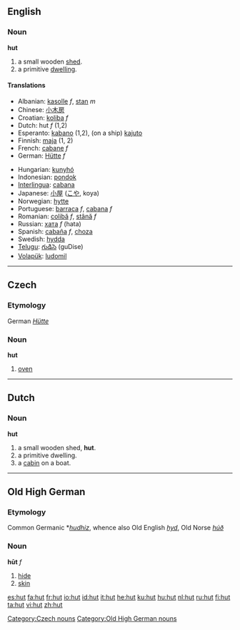 {{see|Hut}}

==English==
===Noun===
'''hut'''

#a small wooden [[shed]].
#a primitive [[dwelling]].

====Translations====
{{top}}
*Albanian: [[kasolle]] ''f'', [[stan]] ''m''
*Chinese: [[小木房]]
*Croatian: [[koliba]] ''f''
*Dutch: hut ''f'' (1,2)
*Esperanto: [[kabano]] (1,2), (on a ship) [[kajuto]]
*Finnish: [[maja]] (1, 2)
*French: [[cabane]] ''f''
*German: [[Hütte]] ''f''
{{mid}}
*Hungarian: [[kunyhó]]
*Indonesian: [[pondok]]
*[[Interlingua]]: [[cabana]]
*Japanese: [[小屋]] ([[こや]], koya)
*Norwegian: [[hytte]]
*Portuguese: [[barraca]] ''f'', [[cabana]] ''f''
*Romanian: [[colibă]] ''f'', [[stână]] ''f''
*Russian: [[хата]] ''f'' (hata)
*Spanish: [[cabaña]] ''f'', [[choza]] {{f}}
*Swedish: [[hydda]] {{c}}
*[[Telugu]]: [[గుడిసె]] (guDise)
*[[Volapük]]: [[ludomil]]
{{bottom}}

----

==Czech==
===Etymology===
German ''[[Hütte]]''
===Noun===
'''hut'''

# [[oven]]

[[Category:Czech nouns]]

----

==Dutch==
=== Noun ===
'''hut'''
#a small wooden shed, '''hut'''.
#a primitive dwelling.
#a [[cabin]] on a boat.

----

==Old High German==
===Etymology===
Common Germanic *''[[hudhiz]]'', whence also Old English ''[[hyd]]'', Old Norse ''[[húð]]''
===Noun===
'''hūt''' ''f''

# [[hide]]
# [[skin]]

[[Category:Old High German nouns]]

[[es:hut]]
[[fa:hut]]
[[fr:hut]]
[[io:hut]]
[[id:hut]]
[[it:hut]]
[[he:hut]]
[[ku:hut]]
[[hu:hut]]
[[nl:hut]]
[[ru:hut]]
[[fi:hut]]
[[ta:hut]]
[[vi:hut]]
[[zh:hut]]